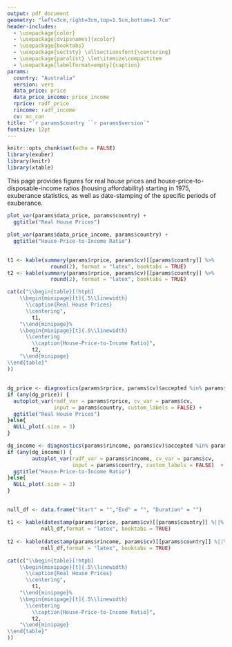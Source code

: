 ```yaml
---
output: pdf_document
geometry: "left=3cm,right=3cm,top=1.5cm,bottom=1.7cm"
header-includes:
  - \usepackage{color}
  - \usepackage[dvipsnames]{xcolor}
  - \usepackage{booktabs}
  - \usepackage{sectsty} \allsectionsfont{\centering}
  - \usepackage{paralist} \let\itemize\compactitem
  - \usepackage[labelformat=empty]{caption}
params:
  country: "Australia"
  version: vers
  data_price: price
  data_price_income: price_income
  rprice: radf_price
  rincome: radf_income
  cv: mc_con
title: "`r params$country ``r params$version`"
fontsize: 12pt 
---
```


<!-- \pagenumbering{gobble} -->

```r
knitr::opts_chunk$set(echo = FALSE)
library(exuber)
library(knitr)
library(xtable)
```

This page provides figures for real house prices and house-price-to-disposable-income ratios (housing affordability) starting in 1975, exuberance statistics, as well as date-stamping of the specific periods of exuberance.

```r
plot_var(params$data_price, params$country) +
  ggtitle("Real House Prices")

```

```r
plot_var(params$data_price_income, params$country) +
  ggtitle("House-Price-to-Income Ratio")
```

## \textcolor{MidnightBlue}{Exuberance Statistics}

```r

t1 <- kable(summary(params$rprice, params$cv)[[params$country]] %>% 
              round(2), format = "latex", booktabs = TRUE)
t2 <- kable(summary(params$rprice, params$cv)[[params$country]] %>% 
              round(2), format = "latex", booktabs = TRUE)

cat(c("\\begin{table}[!htpb]
    \\begin{minipage}[t]{.5\\linewidth}
      \\caption{Real House Prices}
      \\centering",
        t1,
    "\\end{minipage}%
    \\begin{minipage}[t]{.5\\linewidth}
      \\centering
        \\caption{House-Price-to-Income Ratio}",
        t2,
    "\\end{minipage} 
\\end{table}"
))  

```

## \textcolor{MidnightBlue}{Date-Stamping Periods of Exuberance}

<!-- \hspace{3cm} Real House Prices \hspace{4cm}  House-Price-to-Income Ratio -->


```r

dg_price <- diagnostics(params$rprice, params$cv)$accepted %in% params$country
if (any(dg_price)) {
  autoplot_var(radf_var = params$rprice, cv_var = params$cv,
               input = params$country, custom_labels = FALSE) +
  ggtitle("Real House Prices")
}else{
  NULL_plot(.size = 3)
}
```

```r
dg_income <- diagnostics(params$rincome, params$cv)$accepted %in% params$country
if (any(dg_income)) {
        autoplot_var(radf_var = params$rincome, cv_var = params$cv,
                     input = params$country, custom_labels = FALSE)  +
  ggtitle("House-Price-to-Income Ratio")
}else{
  NULL_plot(.size = 3)
}

```

## \textcolor{MidnightBlue}{Date-Stamping Periods of Exuberance Table}


```r

null_df <- data.frame("Start" = "","End" = "", "Duration" = "")

t1 <- kable(datestamp(params$rprice, params$cv)[[params$country]] %||% 
           null_df,format = "latex", booktabs = TRUE)
          
t2 <- kable(datestamp(params$rincome, params$cv)[[params$country]] %||% 
           null_df,format = "latex", booktabs = TRUE)

cat(c("\\begin{table}[!htpb]
    \\begin{minipage}[t]{.5\\linewidth}
      \\caption{Real House Prices}
      \\centering",
        t1,
    "\\end{minipage}%
    \\begin{minipage}[t]{.5\\linewidth}
      \\centering
        \\caption{House-Price-to-Income Ratio}",
        t2,
    "\\end{minipage}
\\end{table}"
))

```

\vfill

\center{\textit{ © 2019 International Housing Observatory. All rights reserverd.}}
